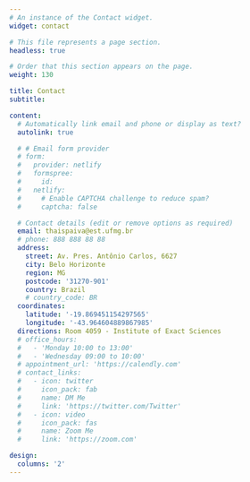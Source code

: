 ```yaml
---
# An instance of the Contact widget.
widget: contact

# This file represents a page section.
headless: true

# Order that this section appears on the page.
weight: 130

title: Contact
subtitle:

content:
  # Automatically link email and phone or display as text?
  autolink: true

  # # Email form provider
  # form:
  #   provider: netlify
  #   formspree:
  #     id:
  #   netlify:
  #     # Enable CAPTCHA challenge to reduce spam?
  #     captcha: false

  # Contact details (edit or remove options as required)
  email: thaispaiva@est.ufmg.br
  # phone: 888 888 88 88
  address:
    street: Av. Pres. Antônio Carlos, 6627
    city: Belo Horizonte
    region: MG
    postcode: '31270-901'
    country: Brazil
    # country_code: BR
  coordinates:
    latitude: '-19.869451154297565'
    longitude: '-43.964604889867985'
  directions: Room 4059 - Institute of Exact Sciences
  # office_hours:
  #   - 'Monday 10:00 to 13:00'
  #   - 'Wednesday 09:00 to 10:00'
  # appointment_url: 'https://calendly.com'
  # contact_links:
  #   - icon: twitter
  #     icon_pack: fab
  #     name: DM Me
  #     link: 'https://twitter.com/Twitter'
  #   - icon: video
  #     icon_pack: fas
  #     name: Zoom Me
  #     link: 'https://zoom.com'

design:
  columns: '2'
---
```

